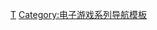 {{Navbox
| name = 魔兽世界
| title = [[魔兽系列]]
| state = {{{state|autocollapse}}}
| bodyclass=hlist

| group1 = 游戏
| list1 = {{Navbox subgroup
  | group1 = 即时战略
  | list1 =
* [[魔兽争霸：人类与兽人|人类与兽人]]
* [[魔兽争霸II：黑潮]]
** [[魔兽争霸II：黑暗之门|黑暗之门]]
* [[魔兽争霸III：混乱之治]]
** [[魔獸爭霸III：寒冰霸權|寒冰霸權]]
** [[魔兽争霸III：重制版|重制版]]

  | group2 = MMORPG
  | list2 =
* [[魔兽世界]]
** [[魔兽世界：燃烧的远征|燃烧的远征]]
** [[魔獸世界：巫妖王之怒|巫妖王之怒]]
** [[魔獸世界：浩劫與重生|-{zh-cn:大地的裂变; zh-tw:浩劫與重生;}-]]
** [[魔兽世界：潘達利亞之谜|-{zh-cn:熊猫人之谜; zh-tw:潘達利亞之謎;}-]]
** [[魔兽世界：德拉诺之王|-{zh-cn:德拉诺之王; zh-tw:德拉諾之霸;}-]]
** [[魔兽世界：軍臨天下|-{zh-cn:军团再临; zh-tw:軍臨天下;}-]]
** [[魔兽世界：争霸艾泽拉斯|-{zh-cn:争霸艾泽拉斯; zh-tw:決戰艾澤拉斯;}-]]
** [[魔兽世界：暗影国度|-{zh-cn:暗影国度; zh-tw:暗影之境;}-]]
** [[魔兽世界：经典版|經典版]]
** [[魔獸世界：巨龍時代|巨龍時代]]

  | group3 = 桌上游戏（实体游戏）
  | list3 =
* [[魔獸世界卡牌遊戲]]
* {{le|魔兽世界版图游戏|World of Warcraft: The Board Game}}

  | group4 = 卡牌遊戲 (線上遊戲)
  | list4 =
* [[炉石传说|-{zh-cn:炉石传说;zh-tw:爐石戰記;}-]]
  }}

| group2 = 书籍
| list2 =
* [[魔兽争霸：血与荣耀|血与荣耀]]
* {{tsl|uk|WarCraft: День дракона|魔兽争霸：巨龙时代|巨龙时代}}
* [[魔兽争霸：氏族之王|部落之王]]
* [[魔兽争霸：最后的守护者|最后的守护者]]
* [[魔兽争霸：上古之战三部曲|上古之战三部曲]]
* [[魔兽世界：仇恨之轮|仇恨之轮]]
* [[魔兽世界：部落的崛起|部落的崛起]]
* [[魔兽世界：黑暗之潮|黑暗之潮]]
* [[魔兽世界：黑暗之门|黑暗之门]]
* [[魔兽世界：巨龙之夜|巨龙之夜]]
* [[魔兽世界：阿尔萨斯:巫妖王的崛起|阿尔薩斯:巫妖王的崛起]]
* [[魔兽世界：怒风|怒风]]
* [[魔兽世界：天崩地裂:浩劫的前奏|天崩地裂:浩劫的前奏]]
* [[魔兽世界：萨尔:巨龙的黄昏|索爾:巨龙的黄昏]]
* [[魔兽世界：狼族之心|狼族之心]]
* [[魔兽世界：吉安娜·普劳德摩尔：战争之潮|吉安娜·普劳德摩尔：战争之潮]]
* [[魔兽世界：龙王之晓|龙王之晓]]
* [[魔兽世界：沃金:部落的暗影|沃金:部落的暗影]]

| group3 = 電影
| list3 =
* [[魔獸：崛起|-{zh-hans:魔兽;zh-tw:魔獸：崛起;zh-hk:魔獸爭霸：戰雄崛起;}-]]

| group4 = [[魔兽系列角色列表|角色]]
| list4 =
* [[阿薩斯·米奈希爾]]
* [[伊利丹·怒风]]
* [[萨尔 (魔兽)|萨尔]]
* [[玛法里奥·怒风]]
* [[泰兰德·语风]]
* [[魔兽系列角色列表|萨格拉斯]]
* [[魔兽系列角色列表|基尔加丹]]
* [[魔兽系列角色列表|阿克蒙德]]
* [[格罗姆·地狱咆哮]]
* [[希尔瓦娜斯·风行者]]
* [[麦迪文]]
* [[凯尔萨斯·逐日者]]
* [[吉安娜·普罗德摩尔]]
* [[瓦里安·乌瑞恩]]
* [[凯恩·血蹄]]
* [[麦格尼·铜须]]
* [[沃金 (魔兽争霸)|沃金]]
* [[维伦 (魔兽世界)|维纶]]
* [[瓦斯琪女士]]

| group5 = [[魔兽系列地名列表|地区]]
| list5 = {{Navbox subgroup
  | group1 = 世界
  | list1 =
* [[艾泽拉斯]]
** [[东部王国]]
** [[卡利姆多]]
** [[诺森德]]
** [[潘达利亚]]
** [[无尽之海]]
*** [[大漩涡]]
* [[外域 (魔兽)|外域]]
* [[扭曲虚空]]
* [[翡翠梦境]]

  | group2 = 城市
  | list2 ={{Navbox subgroup
    | group1 = 中立
    | list1 =
* [[沙塔斯城]]
* [[达拉然]]
* [[加基森]]
* [[永望镇]]
* [[棘齿城]]
* [[藏宝海湾]]

    | group2 = 部落
    | list2 =
* [[奥格瑞玛]]
* [[幽暗城]]
* [[雷霆崖]]
* [[银月城]]
* [[科赞]]

    | group3 = 联盟
    | list3 =
* [[暴风城]]
* [[铁炉堡]]
* [[达纳苏斯]]
* [[埃索达]]
* [[吉尔尼斯城]]
    
| group4 = 天灾军团
    | list4 =
* [[冰冠堡垒]]
* [[阿彻鲁斯]]

| group5 = 燃烧军团
    | list5 =
* [[安托鲁斯]]
* [[马顿]]
    }}
  }}

| group6 = 其他
| list6 =
* [[DotA]]
* [[澄海3C]]
* [[要愛，不要魔獸世界]]
* [[網癮戰爭]]
* [[墮落之血事件]]
* [[2009年魔獸世界中國大陸代理權更替事件|中國大陸代理權更替事件]]
* {{le|JASS}}
* {{le|.MDX||MDX文件格式}}
* {{le|MPQ|MPQ (file format)|MPQ文件格式}}
* [[艾泽拉斯国家地理]]
* [[我叫MT]]
* [[Nostalrius]]
* [[铜须事件|-{zh-hans:铜须事件; zh-hant:銅鬚事件;}-]]
* [[勒萊·詹金斯]]
}}<noinclude>
{{collapsible option}}

{{DEFAULTSORT:Warcraft}}
[[Category:毀滅戰士系列|Τ]]
[[Category:电子游戏系列导航模板]]
</noinclude>